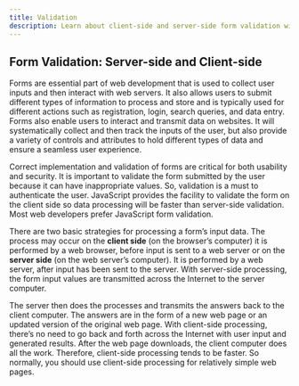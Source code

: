 ```yaml
---
title: Validation
description: Learn about client-side and server-side form validation with JavaScript. Understand the importance of validating user inputs to enhance usability and security in web forms.
---
```


## Form Validation: Server-side and Client-side

Forms are essential part of web development that is used to collect user inputs and then interact with web servers. It also allows users to submit different types of information to process and store and is typically used for different actions such as registration, login, search queries, and data entry. Forms also enable users to interact and transmit data on websites. It will systematically collect and then track the inputs of the user, but also provide a variety of controls and attributes to hold different types of data and ensure a seamless user experience.

Correct implementation and validation of forms are critical for both usability and security. It is important to validate the form submitted by the user because it can have inappropriate values. So, validation is a must to authenticate the user. JavaScript provides the facility to validate the form on the client side so data processing will be faster than server-side validation. Most web developers prefer JavaScript form validation.

There are two basic strategies for processing a form’s input data. The process may occur on the **client side** (on the browser’s computer) it is performed by a web browser, before input is sent to a web server or on the **server side** (on the web server’s computer). It is performed by a web server, after input has been sent to the server. With server-side processing, the form input values are transmitted across the Internet to the server computer.

The server then does the processes and transmits the answers back to the client computer. The answers are in the form of a new web page or an updated version of the original web page. With client-side processing, there’s no need to go back and forth across the Internet with user input and generated results. After the web page downloads, the client computer does all the work. Therefore, client-side processing tends to be faster. So normally, you should use client-side processing for relatively simple web pages.
